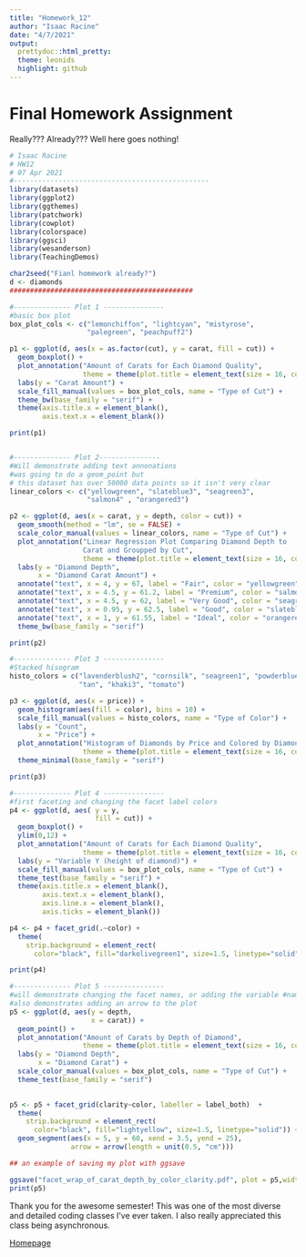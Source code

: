 ---
title: "Homework_12"
author: "Isaac Racine"
date: "4/7/2021"
output: 
  prettydoc::html_pretty:
  theme: leonids
  highlight: github
---

# Final Homework Assignment

Really??? Already??? Well here goes nothing!

```{r setup, message=FALSE}
# Isaac Racine
# HW12
# 07 Apr 2021
#------------------------------------------------
library(datasets)
library(ggplot2)
library(ggthemes)
library(patchwork)
library(cowplot)
library(colorspace)
library(ggsci)
library(wesanderson)
library(TeachingDemos)

char2seed("Fianl homework already?")
d <- diamonds
#############################################  

#-------------- Plot 1 ---------------
#basic box plot
box_plot_cols <- c("lemonchiffon", "lightcyan", "mistyrose",
                   "palegreen", "peachpuff2")

p1 <- ggplot(d, aes(x = as.factor(cut), y = carat, fill = cut)) +
  geom_boxplot() +
  plot_annotation("Amount of Carats for Each Diamond Quality",
                  theme = theme(plot.title = element_text(size = 16, colour = "grey5"), text = element_text(family = "serif"))) +
  labs(y = "Carat Amount") +
  scale_fill_manual(values = box_plot_cols, name = "Type of Cut") +
  theme_bw(base_family = "serif") +
  theme(axis.title.x = element_blank(),
        axis.text.x = element_blank()) 

print(p1)


#-------------- Plot 2---------------
#Will demonstrate adding text annonations
#was going to do a geom_point but
# this dataset has over 50000 data points so it isn't very clear
linear_colors <- c("yellowgreen", "slateblue3", "seagreen3",
                   "salmon4" , "orangered3") 

p2 <- ggplot(d, aes(x = carat, y = depth, color = cut)) +
  geom_smooth(method = "lm", se = FALSE) +
  scale_color_manual(values = linear_colors, name = "Type of Cut") +
  plot_annotation("Linear Regression Plot Comparing Diamond Depth to
                  Carat and Groupped by Cut",
                  theme = theme(plot.title = element_text(size = 16, colour = "grey5"), text = element_text(family = "serif"))) +
  labs(y = "Diamond Depth", 
       x = "Diamond Carat Amount") + 
  annotate("text", x = 4, y = 67, label = "Fair", color = "yellowgreen") +
  annotate("text", x = 4.5, y = 61.2, label = "Premium", color = "salmon4") +
  annotate("text", x = 4.5, y = 62, label = "Very Good", color = "seagreen3") +
  annotate("text", x = 0.95, y = 62.5, label = "Good", color = "slateblue3") +
  annotate("text", x = 1, y = 61.55, label = "Ideal", color = "orangered3") +
  theme_bw(base_family = "serif")

print(p2)

#-------------- Plot 3 ---------------
#Stacked hisogram
histo_colors = c("lavenderblush2", "cornsilk", "seagreen1", "powderblue",
                 "tan", "khaki3", "tomato")

p3 <- ggplot(d, aes(x = price)) +
  geom_histogram(aes(fill = color), bins = 10) +
  scale_fill_manual(values = histo_colors, name = "Type of Color") +
  labs(y = "Count",
       x = "Price") +
  plot_annotation("Histogram of Diamonds by Price and Colored by Diamonds Color",
                  theme = theme(plot.title = element_text(size = 16, colour = "grey5"), text = element_text(family = "serif"))) +
  theme_minimal(base_family = "serif")

print(p3)

#-------------- Plot 4 ---------------
#first faceting and changing the facet label colors
p4 <- ggplot(d, aes( y = y,
                     fill = cut)) +
  geom_boxplot() + 
  ylim(0,12) +
  plot_annotation("Amount of Carats for Each Diamond Quality",
                  theme = theme(plot.title = element_text(size = 16, colour = "grey5"), text = element_text(family = "serif"))) +
  labs(y = "Variable Y (height of diamond)") +
  scale_fill_manual(values = box_plot_cols, name = "Type of Cut") +
  theme_test(base_family = "serif") +
  theme(axis.title.x = element_blank(),
        axis.text.x = element_blank(),
        axis.line.x = element_blank(),
        axis.ticks = element_blank())

p4 <- p4 + facet_grid(.~color) +
  theme(
    strip.background = element_rect(
      color="black", fill="darkolivegreen1", size=1.5, linetype="solid"))

print(p4)

#-------------- Plot 5 ---------------
#will demonstrate changing the facet names, or adding the variable #name to each type of outcome type 
#also demonstrates adding an arrow to the plot
p5 <- ggplot(d, aes(y = depth,
                    x = carat)) +
  geom_point() +
  plot_annotation("Amount of Carats by Depth of Diamond",
                  theme = theme(plot.title = element_text(size = 16, colour = "grey5"), text = element_text(family = "serif"))) +
  labs(y = "Diamond Depth",
       x = "Diamond Carat") +
  scale_color_manual(values = box_plot_cols, name = "Type of Cut") +
  theme_test(base_family = "serif") 
  

p5 <- p5 + facet_grid(clarity~color, labeller = label_both)  +
  theme(
    strip.background = element_rect(
      color="black", fill="lightyellow", size=1.5, linetype="solid")) +
  geom_segment(aes(x = 5, y = 60, xend = 3.5, yend = 25),
               arrow = arrow(length = unit(0.5, "cm")))

## an example of saving my plot with ggsave

ggsave("facet_wrap_of_carat_depth_by_color_clarity.pdf", plot = p5,width = 5, height = 8, units = "in")
print(p5)

```


Thank you for the awesome semester! This was one of the most diverse and detailed coding classes I've ever taken. I also really appreciated this class being asynchronous. 

[Homepage](.\index.html)